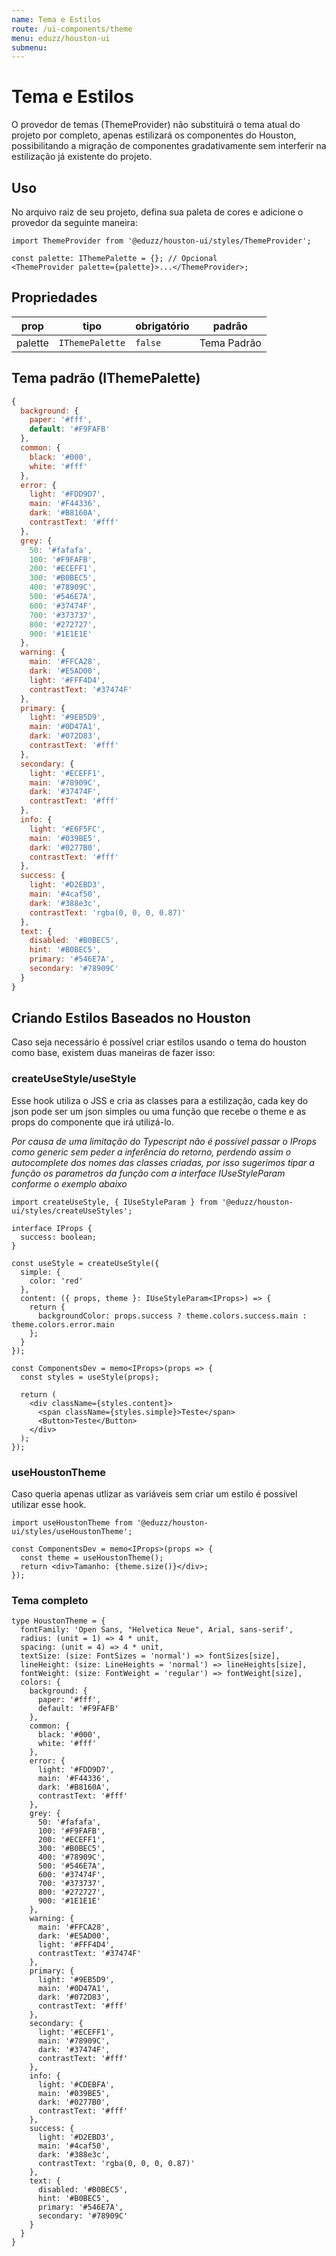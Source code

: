 ```yaml
---
name: Tema e Estilos
route: /ui-components/theme
menu: eduzz/houston-ui
submenu:
---
```


# Tema e Estilos

O provedor de temas (ThemeProvider) não substituirá o tema atual do projeto por completo, apenas estilizará os componentes do Houston,
possibilitando a migração de componentes gradativamente sem interferir na estilização já existente do projeto.

## Uso

No arquivo raiz de seu projeto, defina sua paleta de cores e adicione o provedor da seguinte maneira:

```tsx
import ThemeProvider from '@eduzz/houston-ui/styles/ThemeProvider';

const palette: IThemePalette = {}; // Opcional
<ThemeProvider palette={palette}>...</ThemeProvider>;
```

## Propriedades

| prop    | tipo            | obrigatório | padrão      |
| ------- | --------------- | ----------- | ----------- |
| palette | `IThemePalette` | `false`     | Tema Padrão |

## Tema padrão (IThemePalette)

```js
{
  background: {
    paper: '#fff',
    default: '#F9FAFB'
  },
  common: {
    black: '#000',
    white: '#fff'
  },
  error: {
    light: '#FDD9D7',
    main: '#F44336',
    dark: '#B8160A',
    contrastText: '#fff'
  },
  grey: {
    50: '#fafafa',
    100: '#F9FAFB',
    200: '#ECEFF1',
    300: '#B0BEC5',
    400: '#78909C',
    500: '#546E7A',
    600: '#37474F',
    700: '#373737',
    800: '#272727',
    900: '#1E1E1E'
  },
  warning: {
    main: '#FFCA28',
    dark: '#E5AD00',
    light: '#FFF4D4',
    contrastText: '#37474F'
  },
  primary: {
    light: '#9EB5D9',
    main: '#0D47A1',
    dark: '#072D83',
    contrastText: '#fff'
  },
  secondary: {
    light: '#ECEFF1',
    main: '#78909C',
    dark: '#37474F',
    contrastText: '#fff'
  },
  info: {
    light: '#E6F5FC',
    main: '#039BE5',
    dark: '#0277B0',
    contrastText: '#fff'
  },
  success: {
    light: '#D2EBD3',
    main: '#4caf50',
    dark: '#388e3c',
    contrastText: 'rgba(0, 0, 0, 0.87)'
  },
  text: {
    disabled: '#B0BEC5',
    hint: '#B0BEC5',
    primary: '#546E7A',
    secondary: '#78909C'
  }
}
```

## Criando Estilos Baseados no Houston

Caso seja necessário é possível criar estilos usando o tema do houston como base, existem duas maneiras de fazer isso:

### createUseStyle/useStyle

Esse hook utiliza o JSS e cria as classes para a estilização, cada key do json pode ser um json simples ou uma função
que recebe o theme e as props do componente que irá utilizá-lo.

_Por causa de uma limitação do Typescript não é possível passar o IProps como generic sem peder a inferência do retorno,_
_perdendo assim o autocomplete dos nomes das classes criadas, por isso sugerimos tipar a função os parametros da função com_
_a interface IUseStyleParam conforme o exemplo abaixo_

```tsx
import createUseStyle, { IUseStyleParam } from '@eduzz/houston-ui/styles/createUseStyles';

interface IProps {
  success: boolean;
}

const useStyle = createUseStyle({
  simple: {
    color: 'red'
  },
  content: ({ props, theme }: IUseStyleParam<IProps>) => {
    return {
      backgroundColor: props.success ? theme.colors.success.main : theme.colors.error.main
    };
  }
});

const ComponentsDev = memo<IProps>(props => {
  const styles = useStyle(props);

  return (
    <div className={styles.content}>
      <span className={styles.simple}>Teste</span>
      <Button>Teste</Button>
    </div>
  );
});
```

### useHoustonTheme

Caso queria apenas utlizar as variáveis sem criar um estilo é possível utilizar esse hook.

```tsx
import useHoustonTheme from '@eduzz/houston-ui/styles/useHoustonTheme';

const ComponentsDev = memo<IProps>(props => {
  const theme = useHoustonTheme();
  return <div>Tamanho: {theme.size()}</div>;
});
```

### Tema completo

```tsx
type HoustonTheme = {
  fontFamily: 'Open Sans, "Helvetica Neue", Arial, sans-serif',
  radius: (unit = 1) => 4 * unit,
  spacing: (unit = 4) => 4 * unit,
  textSize: (size: FontSizes = 'normal') => fontSizes[size],
  lineHeight: (size: LineHeights = 'normal') => lineHeights[size],
  fontWeight: (size: FontWeight = 'regular') => fontWeight[size],
  colors: {
    background: {
      paper: '#fff',
      default: '#F9FAFB'
    },
    common: {
      black: '#000',
      white: '#fff'
    },
    error: {
      light: '#FDD9D7',
      main: '#F44336',
      dark: '#B8160A',
      contrastText: '#fff'
    },
    grey: {
      50: '#fafafa',
      100: '#F9FAFB',
      200: '#ECEFF1',
      300: '#B0BEC5',
      400: '#78909C',
      500: '#546E7A',
      600: '#37474F',
      700: '#373737',
      800: '#272727',
      900: '#1E1E1E'
    },
    warning: {
      main: '#FFCA28',
      dark: '#E5AD00',
      light: '#FFF4D4',
      contrastText: '#37474F'
    },
    primary: {
      light: '#9EB5D9',
      main: '#0D47A1',
      dark: '#072D83',
      contrastText: '#fff'
    },
    secondary: {
      light: '#ECEFF1',
      main: '#78909C',
      dark: '#37474F',
      contrastText: '#fff'
    },
    info: {
      light: '#CDEBFA',
      main: '#039BE5',
      dark: '#0277B0',
      contrastText: '#fff'
    },
    success: {
      light: '#D2EBD3',
      main: '#4caf50',
      dark: '#388e3c',
      contrastText: 'rgba(0, 0, 0, 0.87)'
    },
    text: {
      disabled: '#B0BEC5',
      hint: '#B0BEC5',
      primary: '#546E7A',
      secondary: '#78909C'
    }
  }
}
```
